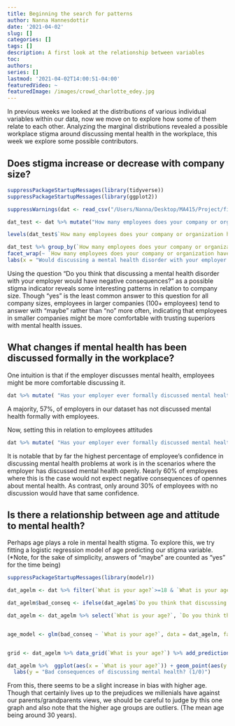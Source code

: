 ```yaml
---
title: Beginning the search for patterns
author: Nanna Hannesdottir
date: '2021-04-02'
slug: []
categories: []
tags: []
description: A first look at the relationship between variables
toc:
authors: 
series: []
lastmod: '2021-04-02T14:00:51-04:00'
featuredVideo: ~
featuredImage: /images/crowd_charlotte_edey.jpg
---
```

In previous weeks we looked at the distributions of various individual variables within our data, now we move on to explore how some of them relate to each other. Analyzing the marginal distributions revealed a possible workplace stigma around discussing mental health in the workplace, this week we explore some possible contributors.

## Does stigma increase or decrease with company size?

```r

suppressPackageStartupMessages(library(tidyverse))
suppressPackageStartupMessages(library(ggplot2))

suppressWarnings(dat <- read_csv("/Users/Nanna/Desktop/MA415/Project/final-project-brains/dataset/mental-heath-in-tech-2016_20161114.csv", col_types = cols()))

dat_test <- dat %>% mutate("How many employees does your company or organization have?" = factor(`How many employees does your company or organization have?`, levels = c("1-5",  "6-25", "26-100", "100-500", "500-1000", "More than 1000")))

levels(dat_test$`How many employees does your company or organization have?`) <- c("1-5 employees",  "6-25 employees", "26-100 employees", "100-500 employees", "500-1000 employees", "More than 1000 employees")

dat_test %>% group_by(`How many employees does your company or organization have?`) %>% filter(!(is.na(`How many employees does your company or organization have?`)| is.na(`Do you think that discussing a mental health disorder with your employer would have negative consequences?`))) %>% ggplot(aes(x = `Do you think that discussing a mental health disorder with your employer would have negative consequences?`)) + geom_bar() +
facet_wrap(~ `How many employees does your company or organization have?`) +
labs(x = "Would discussing a mental health disorder with your employer have negative consequences?")

```

Using the question "Do you think that discussing a mental health disorder with your employer would have negative consequences?" as a possible stigma indicator reveals some interesting patterns in relation to company size. Though "yes" is the least common answer to this question for all company sizes, employees in larger companies (100+ employees) tend to answer with "maybe" rather than "no" more often, indicating that employees in smaller companies might be more comfortable with trusting superiors with mental health issues.


## What changes if mental health has been discussed formally in the workplace?

One intuition is that if the employer discusses mental health, employees might be more comfortable discussing it. 

```r

dat %>% mutate( "Has your employer ever formally discussed mental health?" = `Has your employer ever formally discussed mental health (for example, as part of a wellness campaign or other official communication)?`) %>% group_by(`Has your employer ever formally discussed mental health?`) %>% summarise(n = n()) %>% mutate(p = round(n/sum(n), 2)) %>% knitr::kable()


```

A majority, 57%, of employers in our dataset has not discussed mental health formally with employees.

Now, setting this in relation to employees attitudes 

```r

dat %>% mutate( "Has your employer ever formally discussed mental health?" = `Has your employer ever formally discussed mental health (for example, as part of a wellness campaign or other official communication)?`) %>% filter(!(is.na(`Has your employer ever formally discussed mental health?`)| is.na(`Do you think that discussing a mental health disorder with your employer would have negative consequences?`))) %>% group_by(`Has your employer ever formally discussed mental health?`,`Do you think that discussing a mental health disorder with your employer would have negative consequences?`) %>%  summarise(n = n()) %>% group_by(`Has your employer ever formally discussed mental health?`) %>%  mutate( p = round(n/sum(n),2))%>%ggplot(aes(x = `Has your employer ever formally discussed mental health?`, y = p, fill = `Do you think that discussing a mental health disorder with your employer would have negative consequences?`))+ geom_bar(position = "dodge", stat = "identity") + labs(x = "Has your employer\never formally discussed mental health?", y = "Percentage", fill = "Would discussing a mental health disorder\nwith your employer have negative consequences?")

```
  
It is notable that by far the highest percentage of employee's confidence in discussing mental health problems at work is in the scenarios where the employer has discussed mental health openly. Nearly 60% of employees where this is the case would not expect negative consequences of opennes about mental health. As contrast, only around 30% of employees with no discussion would have that same confidence.

## Is there a relationship between age and attitude to mental health?

Perhaps age plays a role in mental health stigma. To explore this, we try fitting a logistic regression model of age predicting our stigma variable. (*Note, for the sake of simplicity, answers of "maybe" are counted as "yes" for the time being)

```r
suppressPackageStartupMessages(library(modelr))

dat_agelm <- dat %>% filter(`What is your age?`>=18 & `What is your age?`< 80, !(is.na(`What is your age?`)| is.na(`Do you think that discussing a mental health disorder with your employer would have negative consequences?`)))

dat_agelm$bad_conseq <- ifelse(dat_agelm$`Do you think that discussing a mental health disorder with your employer would have negative consequences?` == "Yes" | dat_agelm$`Do you think that discussing a mental health disorder with your employer would have negative consequences?` == "Maybe", 1, 0)

dat_agelm <- dat_agelm %>% select(`What is your age?`, `Do you think that discussing a mental health disorder with your employer would have negative consequences?`, bad_conseq)


age_model <- glm(bad_conseq ~ `What is your age?`, data = dat_agelm, family = binomial)


grid <- dat_agelm %>% data_grid(`What is your age?`) %>% add_predictions(age_model, type = "response")

dat_agelm %>%  ggplot(aes(x = `What is your age?`)) + geom_point(aes(y = bad_conseq)) + geom_line(aes(y=pred), data = grid, color = "red", size = 1) +
  labs(y = "Bad consequences of discussing mental health? (1/0)")
```


From this, there seems to be a slight increase in bias with higher age. Though that certainly lives up to the prejudices we millenials have against our parents/grandparents views, we should be careful to judge by this one graph and also note that the higher age groups are outliers. (The mean age being around 30 years).


